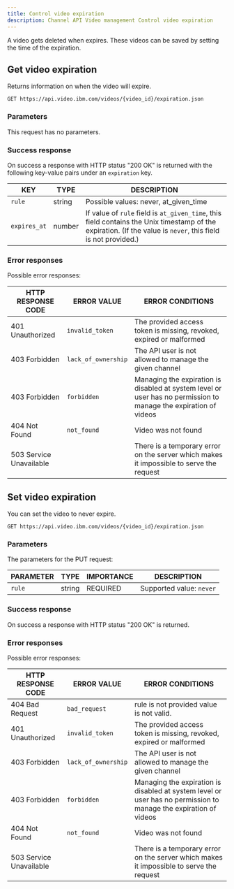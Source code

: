 ```yaml
---
title: Control video expiration
description: Channel API Video management Control video expiration
---
```


A video gets deleted when expires. These videos can be saved by setting the time of the expiration.

## Get video expiration

Returns information on when the video will expire.

```
GET https://api.video.ibm.com/videos/{video_id}/expiration.json
```

### Parameters

This request has no parameters.

### Success response

On success a response with HTTP status "200 OK" is returned with the following key-value pairs under an `expiration` key.

| KEY          | TYPE   | DESCRIPTION                                                                                                                                                   |
| ------------ | ------ | ------------------------------------------------------------------------------------------------------------------------------------------------------------- |
| `rule`       | string | Possible values: never, at_given_time                                                                                                                         |
| `expires_at` | number | If value of `rule` field is `at_given_time`, this field contains the Unix timestamp of the expiration. (If the value is `never`, this field is not provided.) |

### Error responses

Possible error responses:

| HTTP RESPONSE CODE      | ERROR VALUE         | ERROR CONDITIONS                                                                                                 |
| ----------------------- | ------------------- | ---------------------------------------------------------------------------------------------------------------- |
| 401 Unauthorized        | `invalid_token`     | The provided access token is missing, revoked, expired or malformed                                              |
| 403 Forbidden           | `lack_of_ownership` | The API user is not allowed to manage the given channel                                                          |
| 403 Forbidden           | `forbidden`         | Managing the expiration is disabled at system level or user has no permission to manage the expiration of videos |
| 404 Not Found           | `not_found`         | Video was not found                                                                                              |
| 503 Service Unavailable |                     | There is a temporary error on the server which makes it impossible to serve the request                          |

## Set video expiration

You can set the video to never expire.

```
GET https://api.video.ibm.com/videos/{video_id}/expiration.json
```

### Parameters

The parameters for the PUT request:

| PARAMETER | TYPE   | IMPORTANCE | DESCRIPTION              |
| --------- | ------ | ---------- | ------------------------ |
| `rule`    | string | REQUIRED   | Supported value: `never` |

### Success response

On success a response with HTTP status "200 OK" is returned.

### Error responses

Possible error responses:

| HTTP RESPONSE CODE      | ERROR VALUE         | ERROR CONDITIONS                                                                                                 |
| ----------------------- | ------------------- | ---------------------------------------------------------------------------------------------------------------- |
| 404 Bad Request         | `bad_request`       | rule is not provided value is not valid.                                                                         |
| 401 Unauthorized        | `invalid_token`     | The provided access token is missing, revoked, expired or malformed                                              |
| 403 Forbidden           | `lack_of_ownership` | The API user is not allowed to manage the given channel                                                          |
| 403 Forbidden           | `forbidden`         | Managing the expiration is disabled at system level or user has no permission to manage the expiration of videos |
| 404 Not Found           | `not_found`         | Video was not found                                                                                              |
| 503 Service Unavailable |                     | There is a temporary error on the server which makes it impossible to serve the request                          |
